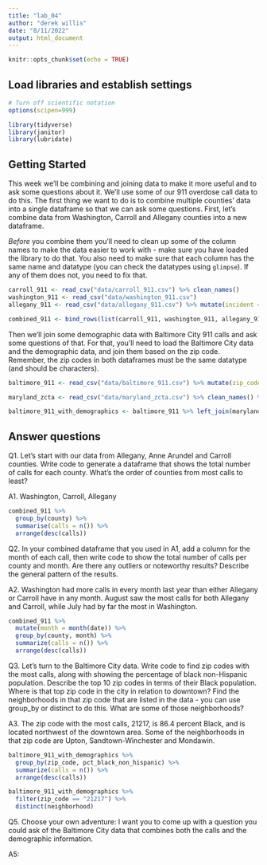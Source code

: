 ```yaml
---
title: "lab_04"
author: "derek willis"
date: "8/11/2022"
output: html_document
---
```


```r
knitr::opts_chunk$set(echo = TRUE)
```

## Load libraries and establish settings

```r
# Turn off scientific notation
options(scipen=999)

library(tidyverse)
library(janitor)
library(lubridate)
```

## Getting Started

This week we'll be combining and joining data to make it more useful and to ask some questions about it. We'll use some of our 911 overdose call data to do this. The first thing we want to do is to combine multiple counties' data into a single dataframe so that we can ask some questions. First, let's combine data from Washington, Carroll and Allegany counties into a new dataframe.

*Before* you combine them you'll need to clean up some of the column names to make the data easier to work with - make sure you have loaded the library to do that. You also need to make sure that each column has the same name and datatype (you can check the datatypes using `glimpse`). If any of them does not, you need to fix that.

```r
carroll_911 <- read_csv("data/carroll_911.csv") %>% clean_names()
washington_911 <- read_csv("data/washington_911.csv")
allegany_911 <- read_csv("data/allegany_911.csv") %>% mutate(incident = as.character(incident))

combined_911 <- bind_rows(list(carroll_911, washington_911, allegany_911))
```

Then we'll join some demographic data with Baltimore City 911 calls and ask some questions of that. For that, you'll need to load the Baltimore City data and the demographic data, and join them based on the zip code. Remember, the zip codes in both dataframes must be the same datatype (and should be characters).

```r
baltimore_911 <- read_csv("data/baltimore_911.csv") %>% mutate(zip_code = as.character(zip_code))

maryland_zcta <- read_csv("data/maryland_zcta.csv") %>% clean_names() %>% mutate(zcta5n = as.character(zcta5n))

baltimore_911_with_demographics <- baltimore_911 %>% left_join(maryland_zcta, by=c('zip_code' = 'zcta5n'))
```

## Answer questions

Q1. Let's start with our data from Allegany, Anne Arundel and Carroll counties. Write code to generate a dataframe that shows the total number of calls for each county. What's the order of counties from most calls to least?

A1. Washington, Carroll, Allegany

```r
combined_911 %>% 
  group_by(county) %>% 
  summarise(calls = n()) %>% 
  arrange(desc(calls))
```

Q2. In your combined dataframe that you used in A1, add a column for the month of each call, then write code to show the total number of calls per county and month. Are there any outliers or noteworthy results? Describe the general pattern of the results.

A2. Washington had more calls in every month last year than either Allegany or Carroll have in any month. August saw the most calls for both Allegany and Carroll, while July had by far the most in Washington.

```r
combined_911 %>% 
  mutate(month = month(date)) %>% 
  group_by(county, month) %>% 
  summarize(calls = n()) %>% 
  arrange(desc(calls))
```

Q3. Let's turn to the Baltimore City data. Write code to find zip codes with the most calls, along with showing the percentage of black non-Hispanic population. Describe the top 10 zip codes in terms of their Black population. Where is that top zip code in the city in relation to downtown? Find the neighborhoods in that zip code that are listed in the data - you can use group_by or distinct to do this. What are some of those neighborhoods?

A3. The zip code with the most calls, 21217, is 86.4 percent Black, and is located northwest of the downtown area. 
Some of the neighborhoods in that zip code are Upton, Sandtown-Winchester and Mondawin.

```r
baltimore_911_with_demographics %>% 
  group_by(zip_code, pct_black_non_hispanic) %>% 
  summarize(calls = n()) %>% 
  arrange(desc(calls))

baltimore_911_with_demographics %>% 
  filter(zip_code == "21217") %>% 
  distinct(neighborhood) 

```




Q5. Choose your own adventure: I want you to come up with a question you could ask of the Baltimore City data that combines both the calls and the demographic information.

A5: 

```r

```
